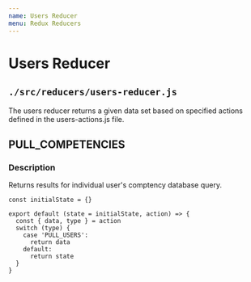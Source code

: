 ```yaml
---
name: Users Reducer
menu: Redux Reducers
---
```


# Users Reducer
## ```./src/reducers/users-reducer.js```
The users reducer returns a given data set based on specified actions defined in the users-actions.js file. 

## PULL_COMPETENCIES

### Description
Returns results for individual user's comptency database query.

```
const initialState = {}

export default (state = initialState, action) => {
  const { data, type } = action
  switch (type) {
    case 'PULL_USERS':
      return data
    default:
      return state
  }
}
```